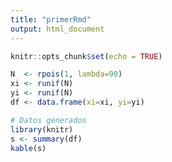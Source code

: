 ```yaml
---
title: "primerRmd"
output: html_document
---
```


```r
knitr::opts_chunk$set(echo = TRUE)
```

```r
N  <- rpois(1, lambda=90)
xi <- runif(N)
yi <- runif(N)
df <- data.frame(xi=xi, yi=yi)
```
```r
# Datos generados
library(knitr)
s <- summary(df)
kable(s)
```


<!-- ## R Markdown -->

<!-- This is an R Markdown document. Markdown is a simple formatting syntax for authoring HTML, PDF, and MS Word documents. For more details on using R Markdown see <http://rmarkdown.rstudio.com>. -->

<!-- When you click the **Knit** button a document will be generated that includes both content as well as the output of any embedded R code chunks within the document. You can embed an R code chunk like this: -->

<!-- ```{r cars} -->
<!-- summary(cars) -->
<!-- ``` -->

<!-- ## Including Plots -->

<!-- You can also embed plots, for example: -->

<!-- ```{r pressure, echo=FALSE} -->
<!-- plot(pressure) -->
<!-- ``` -->

<!-- Note that the `echo = FALSE` parameter was added to the code chunk to prevent printing of the R code that generated the plot. -->
